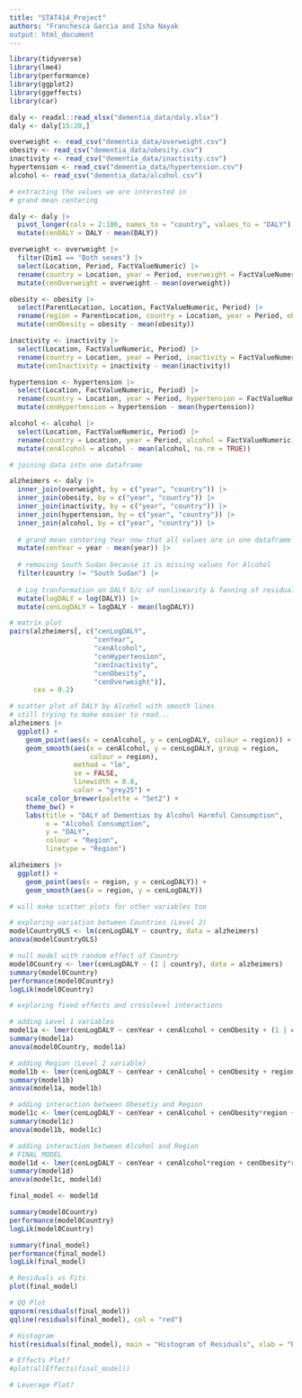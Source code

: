 ```yaml
---
title: "STAT414_Project"
authors: "Franchesca Garcia and Isha Nayak
output: html_document
---
```


```r

library(tidyverse)
library(lme4)
library(performance)
library(ggplot2)
library(ggeffects)
library(car)

```

```r

daly <- readxl::read_xlsx("dementia_data/daly.xlsx")
daly <- daly[15:20,]

overweight <- read_csv("dementia_data/overweight.csv")
obesity <- read_csv("dementia_data/obesity.csv")
inactivity <- read_csv("dementia_data/inactivity.csv")
hypertension <- read_csv("dementia_data/hypertension.csv")
alcohol <- read_csv("dementia_data/alcohol.csv")

```

```r

# extracting the values we are interested in
# grand mean centering

daly <- daly |>
  pivot_longer(cols = 2:186, names_to = "country", values_to = "DALY") |>
  mutate(cenDALY = DALY - mean(DALY))

overweight <- overweight |>
  filter(Dim1 == "Both sexes") |>
  select(Location, Period, FactValueNumeric) |>
  rename(country = Location, year = Period, overweight = FactValueNumeric) |>
  mutate(cenOverweight = overweight - mean(overweight))

obesity <- obesity |>
  select(ParentLocation, Location, FactValueNumeric, Period) |>
  rename(region = ParentLocation, country = Location, year = Period, obesity = FactValueNumeric) |>
  mutate(cenObesity = obesity - mean(obesity))

inactivity <- inactivity |>
  select(Location, FactValueNumeric, Period) |>
  rename(country = Location, year = Period, inactivity = FactValueNumeric) |>
  mutate(cenInactivity = inactivity - mean(inactivity))

hypertension <- hypertension |>
  select(Location, FactValueNumeric, Period) |>
  rename(country = Location, year = Period, hypertension = FactValueNumeric) |>
  mutate(cenHypertension = hypertension - mean(hypertension))

alcohol <- alcohol |>
  select(Location, FactValueNumeric, Period) |>
  rename(country = Location, year = Period, alcohol = FactValueNumeric) |>
  mutate(cenAlcohol = alcohol - mean(alcohol, na.rm = TRUE))

```

```r

# joining data into one dataframe

alzheimers <- daly |>
  inner_join(overweight, by = c("year", "country")) |>
  inner_join(obesity, by = c("year", "country")) |>
  inner_join(inactivity, by = c("year", "country")) |>
  inner_join(hypertension, by = c("year", "country")) |>
  inner_join(alcohol, by = c("year", "country")) |>
  
  # grand mean centering Year now that all values are in one dataframe
  mutate(cenYear = year - mean(year)) |>
  
  # removing South Sudan because it is missing values for Alcohol
  filter(country != "South Sudan") |>
  
  # Log tranformation on DALY b/c of nonlinearity & fanning of residuals of final model
  mutate(logDALY = log(DALY)) |>
  mutate(cenLogDALY = logDALY - mean(logDALY)) 

```

```r

# matrix plot
pairs(alzheimers[, c("cenLogDALY", 
                     "cenYear",
                     "cenAlcohol", 
                     "cenHypertension", 
                     "cenInactivity",
                     "cenObesity",
                     "cenOverweight")],
      cex = 0.2)

```


```r

# scatter plot of DALY by Alcohol with smooth lines
# still trying to make easier to read...
alzheimers |>
  ggplot() +
    geom_point(aes(x = cenAlcohol, y = cenLogDALY, colour = region)) +
    geom_smooth(aes(x = cenAlcohol, y = cenLogDALY, group = region, 
                    colour = region),
                method = "lm",
                se = FALSE,     
                linewidth = 0.8,
                color = "grey25") + 
    scale_color_brewer(palette = "Set2") +  
    theme_bw() +
    labs(title = "DALY of Dementias by Alcohol Harmful Consumption",
         x = "Alcohol Consumption",
         y = "DALY",
         colour = "Region", 
         linetype = "Region") 

alzheimers |>
  ggplot() +
    geom_point(aes(x = region, y = cenLogDALY)) +
    geom_smooth(aes(x = region, y = cenLogDALY)) 

# will make scatter plots for other variables too 

```

```r

# exploring variation between Countries (Level 2) 
modelCountryOLS <- lm(cenLogDALY ~ country, data = alzheimers)
anova(modelCountryOLS)

```

```r

# null model with random effect of Country
model0Country <- lmer(cenLogDALY ~ (1 | country), data = alzheimers)
summary(model0Country)
performance(model0Country)
logLik(model0Country)

```

```r

# exploring fixed effects and crosslevel interactions

# adding Level 1 variables
model1a <- lmer(cenLogDALY ~ cenYear + cenAlcohol + cenObesity + (1 | country), data = alzheimers)
summary(model1a)
anova(model0Country, model1a)

# adding Region (Level 2 variable)
model1b <- lmer(cenLogDALY ~ cenYear + cenAlcohol + cenObesity + region + (1 | country), data = alzheimers)
summary(model1b)
anova(model1a, model1b)

# adding interaction between Obesetiy and Region
model1c <- lmer(cenLogDALY ~ cenYear + cenAlcohol + cenObesity*region + (1 | country), data = alzheimers)
summary(model1c)
anova(model1b, model1c)

# adding interaction between Alcohol and Region
# FINAL MODEL
model1d <- lmer(cenLogDALY ~ cenYear + cenAlcohol*region + cenObesity*region + (1 | country), data = alzheimers)
summary(model1d)
anova(model1c, model1d)

```

```r

final_model <- model1d

summary(model0Country)
performance(model0Country)
logLik(model0Country)

summary(final_model)
performance(final_model)
logLik(final_model)

```

```r

# Residuals vs Fits
plot(final_model)

# QQ Plot
qqnorm(residuals(final_model))
qqline(residuals(final_model), col = "red")

# Histogram
hist(residuals(final_model), main = "Histogram of Residuals", xlab = "Residuals")

# Effects Plot?
#plot(allEffects(final_model))

# Leverage Plot?

```